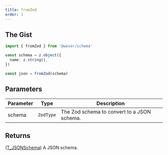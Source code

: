 ```yaml
---
title: fromZod
order: 1
---
```


## The Gist

```ts
import { fromZod } from '@weser/schema'

const schema = z.object({
  name: z.string(),
})

const json = fromZod(schema)
```

## Parameters

| Parameter | Type      | Description                                 |
| --------- | --------- | ------------------------------------------- |
| schema    | `ZodType` | The Zod schema to convert to a JSON schema. |

## Returns

([T_JSONSchema](/schema/api/types/T_JSONSchema)) A JSON schema.
